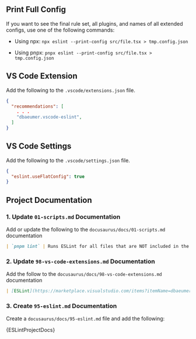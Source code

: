 
## Print Full Config

If you want to see the final rule set, all plugins, and names of all extended configs, use one of the following commands:

- Using npx: `npx eslint --print-config src/file.tsx > tmp.config.json`

- Using pnpx: `pnpx eslint --print-config src/file.tsx > tmp.config.json`

## VS Code Extension

Add the following to the `.vscode/extensions.json` file.

```json title=".vscode/extensions.json"
{
  "recommendations": [
    . . .
    "dbaeumer.vscode-eslint",
  ]
}
```

## VS Code Settings

Add the following to the `.vscode/settings.json` file.

```json title=".vscode/settings.json"
{
  "eslint.useFlatConfig": true
}
```

## Project Documentation

### 1. Update `01-scripts.md` Documentation

Add or update the following to the `docusaurus/docs/01-scripts.md` documentation

```md title="docusaurus/docs/01-scripts.md"
| `pnpm lint` | Runs ESLint for all files that are NOT included in the `.gitignore` |
```

### 2. Update `98-vs-code-extensions.md` Documentation

Add the follow to the `docusaurus/docs/98-vs-code-extensions.md` documentation

```md title="docusaurus/docs/98-vs-code-extensions.md"
| [ESLint](https://marketplace.visualstudio.com/items?itemName=dbaeumer.vscode-eslint) | Provides immediate linting when writing code |
```

### 3. Create `95-eslint.md` Documentation

Create a `docusaurus/docs/95-eslint.md` file and add the following:

<CodeBlock language="markdown" title="docusaurus/docs/95-eslint.md">
  {ESLintProjectDocs}
</CodeBlock>
